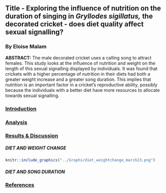 ## **Title - Exploring the influence of nutrition on the duration of singing in *Gryllodes sigillatus,* the decorated cricket - does diet quality affect sexual signalling?**

### **By Eloise Malam**

**ABSTRACT:** The male decorated cricket uses a calling song to attract females. This study looks at the influence of nutrition and weight on the length of this sexual signalling displayed by individuals. It was found that crickets with a higher percentage of nutrition in their diets had both a greater weight increase and a greater song duration. This implies that nutrition is an important factor in a cricket's reproductive ability, possibly because the individuals with a better diet have more resources to allocate towards sexual signalling.

### [**Introduction**]{.underline}

### [**Analysis**]{.underline}

### [**Results & Discussion**]{.underline}

##### **DIET AND WEIGHT CHANGE**

```r
knitr::include_graphics("../Graphs/diet_weightchange_march23.png")

```

##### **DIET AND SONG DURATION**

### [**References**]{.underline}
